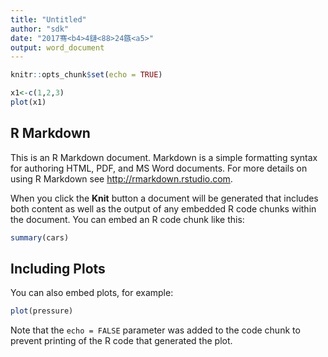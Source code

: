 ```yaml
---
title: "Untitled"
author: "sdk"
date: "2017骞<b4>4鏈<88>24鏃<a5>"
output: word_document
---
```


```r
knitr::opts_chunk$set(echo = TRUE)
```
```r
x1<-c(1,2,3)
plot(x1)
```

## R Markdown

This is an R Markdown document. Markdown is a simple formatting syntax for authoring HTML, PDF, and MS Word documents. For more details on using R Markdown see <http://rmarkdown.rstudio.com>.

When you click the **Knit** button a document will be generated that includes both content as well as the output of any embedded R code chunks within the document. You can embed an R code chunk like this:

```r
summary(cars)
```

## Including Plots

You can also embed plots, for example:

```r
plot(pressure)
```

Note that the `echo = FALSE` parameter was added to the code chunk to prevent printing of the R code that generated the plot.
